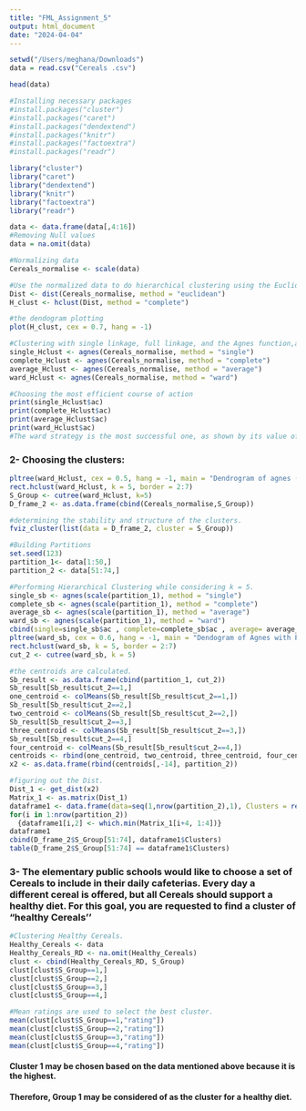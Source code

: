 ```yaml
---
title: "FML_Assignment_5"
output: html_document
date: "2024-04-04"
---
```


```r
setwd("/Users/meghana/Downloads")
data = read.csv("Cereals .csv")
```
```r
head(data)
```
```r
#Installing necessary packages
#install.packages("cluster")
#install.packages("caret")
#install.packages("dendextend")
#install.packages("knitr")
#install.packages("factoextra")
#install.packages("readr")
```

```r
library("cluster")
library("caret")
library("dendextend")
library("knitr")
library("factoextra")
library("readr")
```

```r
data <- data.frame(data[,4:16])
#Removing Null values
data = na.omit(data)
```

```r
#Normalizing data
Cereals_normalise <- scale(data)
```

```r
#Use the normalized data to do hierarchical clustering using the Euclidean Dist technique.
Dist <- dist(Cereals_normalise, method = "euclidean")
H_clust <- hclust(Dist, method = "complete")
```

```r
#the dendogram plotting
plot(H_clust, cex = 0.7, hang = -1)
```
```r
#Clustering with single linkage, full linkage, and the Agnes function,average linkage and Ward.
single_Hclust <- agnes(Cereals_normalise, method = "single")
complete_Hclust <- agnes(Cereals_normalise, method = "complete")
average_Hclust <- agnes(Cereals_normalise, method = "average")
ward_Hclust <- agnes(Cereals_normalise, method = "ward")
```

```r
#Choosing the most efficient course of action
print(single_Hclust$ac)
print(complete_Hclust$ac)
print(average_Hclust$ac)
print(ward_Hclust$ac)
#The ward strategy is the most successful one, as shown by its value of 0.9046042, which is evident given the facts provided.
```

### 2- Choosing the clusters:
```r
pltree(ward_Hclust, cex = 0.5, hang = -1, main = "Dendrogram of agnes (Using Ward)")
rect.hclust(ward_Hclust, k = 5, border = 2:7)
S_Group <- cutree(ward_Hclust, k=5)
D_frame_2 <- as.data.frame(cbind(Cereals_normalise,S_Group))
```

```r
#determining the stability and structure of the clusters. 
fviz_cluster(list(data = D_frame_2, cluster = S_Group))
```
```r
#Building Partitions
set.seed(123)
partition_1<- data[1:50,]
partition_2 <- data[51:74,]
```

```r
#Performing Hierarchical Clustering while considering k = 5.
single_sb <- agnes(scale(partition_1), method = "single")
complete_sb <- agnes(scale(partition_1), method = "complete")
average_sb <- agnes(scale(partition_1), method = "average")
ward_sb <- agnes(scale(partition_1), method = "ward")
cbind(single=single_sb$ac , complete=complete_sb$ac , average= average_sb$ac , ward= ward_sb$ac)
pltree(ward_sb, cex = 0.6, hang = -1, main = "Dendogram of Agnes with Partitioned Data (Using Ward)")
rect.hclust(ward_sb, k = 5, border = 2:7)
cut_2 <- cutree(ward_sb, k = 5)
```

```r
#the centroids are calculated.
Sb_result <- as.data.frame(cbind(partition_1, cut_2))
Sb_result[Sb_result$cut_2==1,]
one_centroid <- colMeans(Sb_result[Sb_result$cut_2==1,])
Sb_result[Sb_result$cut_2==2,]
two_centroid <- colMeans(Sb_result[Sb_result$cut_2==2,])
Sb_result[Sb_result$cut_2==3,]
three_centroid <- colMeans(Sb_result[Sb_result$cut_2==3,])
Sb_result[Sb_result$cut_2==4,]
four_centroid <- colMeans(Sb_result[Sb_result$cut_2==4,])
centroids <- rbind(one_centroid, two_centroid, three_centroid, four_centroid)
x2 <- as.data.frame(rbind(centroids[,-14], partition_2))
```
```r
#figuring out the Dist.
Dist_1 <- get_dist(x2)
Matrix_1 <- as.matrix(Dist_1)
dataframe1 <- data.frame(data=seq(1,nrow(partition_2),1), Clusters = rep(0,nrow(partition_2)))
for(i in 1:nrow(partition_2)) 
  {dataframe1[i,2] <- which.min(Matrix_1[i+4, 1:4])}
dataframe1
cbind(D_frame_2$S_Group[51:74], dataframe1$Clusters)
table(D_frame_2$S_Group[51:74] == dataframe1$Clusters)
```

### 3- The elementary public schools would like to choose a set of Cereals to include in their daily cafeterias. Every day a different cereal is offered, but all Cereals should support a healthy diet. For this goal, you are requested to find a cluster of “healthy Cereals''

```r
#Clustering Healthy Cereals.
Healthy_Cereals <- data
Healthy_Cereals_RD <- na.omit(Healthy_Cereals)
clust <- cbind(Healthy_Cereals_RD, S_Group)
clust[clust$S_Group==1,]
clust[clust$S_Group==2,]
clust[clust$S_Group==3,]
clust[clust$S_Group==4,]
```

```r
#Mean ratings are used to select the best cluster.
mean(clust[clust$S_Group==1,"rating"])
mean(clust[clust$S_Group==2,"rating"])
mean(clust[clust$S_Group==3,"rating"])
mean(clust[clust$S_Group==4,"rating"])
```
#### Cluster 1 may be chosen based on the data mentioned above because it is the highest.
#### Therefore, Group 1 may be considered of as the cluster for a healthy diet.
